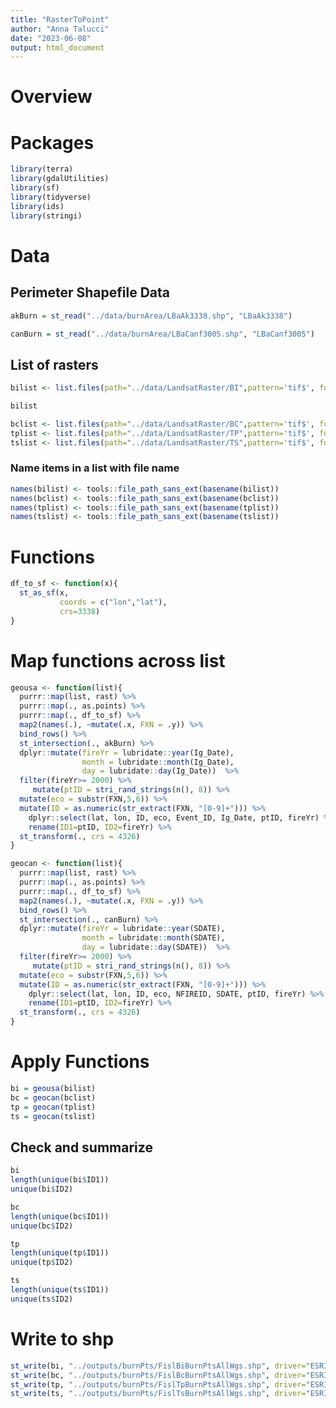 ```yaml
---
title: "RasterToPoint"
author: "Anna Talucci"
date: "2023-06-08"
output: html_document
---
```

# Overview


# Packages
```r
library(terra)
library(gdalUtilities)
library(sf)
library(tidyverse)
library(ids)
library(stringi)
```

# Data

## Perimeter Shapefile Data

```r
akBurn = st_read("../data/burnArea/LBaAk3338.shp", "LBaAk3338")
```

```r
canBurn = st_read("../data/burnArea/LBaCanf3005.shp", "LBaCanf3005")
```

## List of rasters
```r
bilist <- list.files(path="../data/LandsatRaster/BI",pattern='tif$', full.names = TRUE)
```

```r
bilist
```

```r
bclist <- list.files(path="../data/LandsatRaster/BC",pattern='tif$', full.names = TRUE)
tplist <- list.files(path="../data/LandsatRaster/TP",pattern='tif$', full.names = TRUE)
tslist <- list.files(path="../data/LandsatRaster/TS",pattern='tif$', full.names = TRUE)
```

### Name items in a list with file name
```r
names(bilist) <- tools::file_path_sans_ext(basename(bilist))
names(bclist) <- tools::file_path_sans_ext(basename(bclist))
names(tplist) <- tools::file_path_sans_ext(basename(tplist))
names(tslist) <- tools::file_path_sans_ext(basename(tslist))
```

# Functions
```r
df_to_sf <- function(x){
  st_as_sf(x, 
           coords = c("lon","lat"),
           crs=3338)
}
```

# Map functions across list
```r
geousa <- function(list){ 
  purrr::map(list, rast) %>%
  purrr::map(., as.points) %>%
  purrr::map(., df_to_sf) %>% 
  map2(names(.), ~mutate(.x, FXN = .y)) %>%
  bind_rows() %>%
  st_intersection(., akBurn) %>%
  dplyr::mutate(fireYr = lubridate::year(Ig_Date), 
                month = lubridate::month(Ig_Date), 
                day = lubridate::day(Ig_Date))  %>% 
  filter(fireYr>= 2000) %>%
     mutate(ptID = stri_rand_strings(n(), 8)) %>%
  mutate(eco = substr(FXN,5,6)) %>%
  mutate(ID = as.numeric(str_extract(FXN, "[0-9]+"))) %>%
    dplyr::select(lat, lon, ID, eco, Event_ID, Ig_Date, ptID, fireYr) %>%
    rename(ID1=ptID, ID2=fireYr) %>%
  st_transform(., crs = 4326)
}

```

```r
geocan <- function(list){ 
  purrr::map(list, rast) %>%
  purrr::map(., as.points) %>%
  purrr::map(., df_to_sf) %>% 
  map2(names(.), ~mutate(.x, FXN = .y)) %>%
  bind_rows() %>%
  st_intersection(., canBurn) %>%
  dplyr::mutate(fireYr = lubridate::year(SDATE), 
                month = lubridate::month(SDATE), 
                day = lubridate::day(SDATE))  %>% 
  filter(fireYr>= 2000) %>%
     mutate(ptID = stri_rand_strings(n(), 8)) %>%
  mutate(eco = substr(FXN,5,6)) %>%
  mutate(ID = as.numeric(str_extract(FXN, "[0-9]+"))) %>%
    dplyr::select(lat, lon, ID, eco, NFIREID, SDATE, ptID, fireYr) %>%
    rename(ID1=ptID, ID2=fireYr) %>%
  st_transform(., crs = 4326)
}

```
# Apply Functions
```r
bi = geousa(bilist)
bc = geocan(bclist)
tp = geocan(tplist)
ts = geocan(tslist)
```

## Check and summarize
```r
bi
length(unique(bi$ID1))
unique(bi$ID2)
```
```r
bc
length(unique(bc$ID1))
unique(bc$ID2)
```

```r
tp
length(unique(tp$ID1))
unique(tp$ID2)
```

```r
ts
length(unique(ts$ID1))
unique(ts$ID2)
```

# Write to shp

```r
st_write(bi, "../outputs/burnPts/FislBiBurnPtsAllWgs.shp", driver="ESRI Shapefile")
st_write(bc, "../outputs/burnPts/FislBcBurnPtsAllWgs.shp", driver="ESRI Shapefile")
st_write(tp, "../outputs/burnPts/FislTpBurnPtsAllWgs.shp", driver="ESRI Shapefile")
st_write(ts, "../outputs/burnPts/FislTsBurnPtsAllWgs.shp", driver="ESRI Shapefile")
```